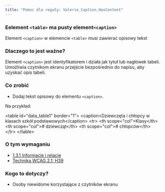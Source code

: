 ```yaml
---
title: "Pomoc dla reguły: Valerie_Caption_HasContent"
---
```


<div className="toolHelp">
<Row>
<Column colLg={16} colMd={8} colSm={4} className="toolHead">

### Eelement `<table>` ma pusty element`<caption>`

<div id="locLevel"></div>

Element `<caption>` w elemencie `<table>` musi zawierać opisowy tekst 

</Column>
</Row>
<Row>
<Column colLg={11} colMd={5} colSm={4} className="toolMain">

### Dlaczego to jest ważne?

Element `<caption>` jest identyfikatorem i działa jak tytuł lub nagłówek tabeli. Umożliwia czytnikom ekranu przejście bezpośrednio do napisu, aby uzyskać opis tabeli.

<div id="locSnippet"></div>

### Co zrobić

* Dodaj tekst opisowy do elementu `<caption>`.

Na przykład:

<CodeSnippet type="multi" light={true}>&lt;table id="data_table1" border="1"&gt;
&lt;caption&gt;Dziewczęta i chłopcy w klasach szkół podstawowych&lt;/caption&gt;
	&lt;tr&gt;
		&lt;th scope="col"&gt;Klasy&lt;/th&gt;
		&lt;th scope="col"&gt;# dziewcząt&lt;/th&gt;
		&lt;th scope="col"&gt;# chłopców&lt;/th&gt;
	&lt;/tr&gt;
&lt;/table&gt;</CodeSnippet>

</Column>
<Column colLg={5} colMd={3} colSm={4} className="toolLeft">

### O tym wymaganiu

* [1.3.1 Informacje i relacje](https://wcag.lepszyweb.pl/#info-and-relationships)
* [Technika WCAG 2.1: H39](https://www.w3.org/WAI/WCAG21/Techniques/html/H39)

### Kogo to dotyczy?

 * Osoby niewidome korzystające z czytników ekranu

</Column>
</Row>
</div>

